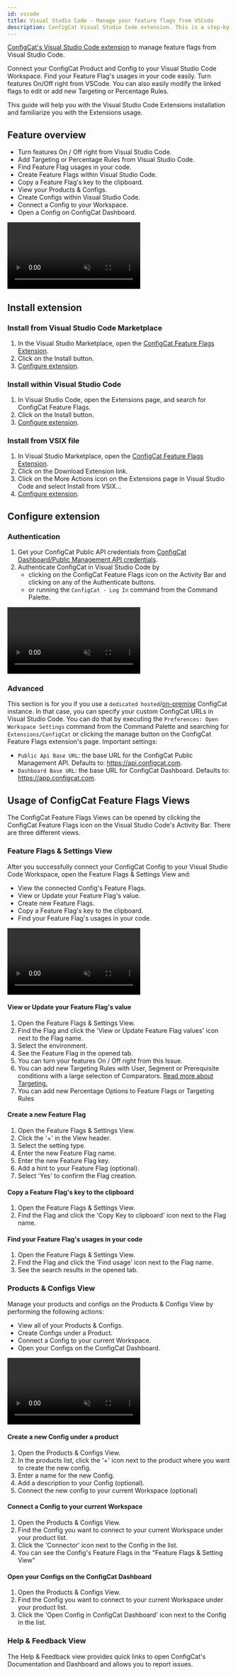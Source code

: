 ```yaml
---
id: vscode
title: Visual Studio Code - Manage your feature flags from VSCode
description: ConfigCat Visual Studio Code extension. This is a step-by-step guide on how to use the ConfigCat Visual Studio Code extension to manage feature flags in your project.
---
```


<a href="https://marketplace.visualstudio.com/items?itemName=ConfigCat.configcat-feature-flags" target="_blank">ConfigCat's Visual Studio Code extension</a> to manage feature flags from Visual Studio Code.

Connect your ConfigCat Product and Config to your Visual Studio Code Workspace. Find your Feature Flag's usages in your code easily.
Turn features On/Off right from VSCode. You can also easily modify the linked flags to edit or add new Targeting or Percentage Rules.

This guide will help you with the Visual Studio Code Extensions installation and familiarize you with the Extensions usage.

## Feature overview

- Turn features On / Off right from Visual Studio Code.
- Add Targeting or Percentage Rules from Visual Studio Code.
- Find Feature Flag usages in your code.
- Create Feature Flags within Visual Studio Code.
- Copy a Feature Flag's key to the clipboard.
- View your Products & Configs.
- Create Configs within Visual Studio Code.
- Connect a Config to your Workspace.
- Open a Config on ConfigCat Dashboard.

<video className="video" controls muted>
  <source src="/docs/assets/vscode/ff_setting_view.mp4" type="video/mp4"/>
  Your browser does not support the video tag.
</video>

## Install extension

### Install from Visual Studio Code Marketplace

1. In the Visual Studio Marketplace, open the [ConfigCat Feature Flags Extension](https://marketplace.visualstudio.com/items?itemName=ConfigCat.configcat-feature-flags).
1. Click on the Install button.
1. [Configure extension](#configure-extension).

### Install within Visual Studio Code

1. In Visual Studio Code, open the Extensions page, and search for ConfigCat Feature Flags.
1. Click on the Install button.
1. [Configure extension](#configure-extension).

### Install from VSIX file

1. In Visual Studio Marketplace, open the [ConfigCat Feature Flags Extension](https://marketplace.visualstudio.com/items?itemName=ConfigCat.configcat-feature-flags).
1. Click on the Download Extension link.
1. Click on the More Actions icon on the Extensions page in Visual Studio Code and select Install from VSIX...
1. [Configure extension](#configure-extension).

## Configure extension

### Authentication

1. Get your ConfigCat Public API credentials from [ConfigCat Dashboard/Public Management API credentials](https://app.configcat.com/my-account/public-api-credentials).
1. Authenticate ConfigCat in Visual Studio Code by
   - clicking on the ConfigCat Feature Flags icon on the Activity Bar and clicking on any of the Authenticate buttons.
   - or running the `ConfigCat - Log In` command from the Command Palette.

<video className="video" controls muted>
  <source src="/docs/assets/vscode/auth.mp4" type="video/mp4"/>
  Your browser does not support the video tag.
</video>

### Advanced

This section is for you if you use a  `dedicated hosted`/[on-premise](https://configcat.com/on-premise/) ConfigCat instance. In that case, you can specify your custom ConfigCat URLs  in Visual Studio Code. You can do that by executing the `Preferences: Open Workspace Settings` command from the Command Palette and searching for `Extensions/ConfigCat` or clicking the manage button on the ConfigCat Feature Flags extension's page. Important settings:

- `Public Api Base URL`: the base URL for the ConfigCat Public Management API. Defaults to: https://api.configcat.com.
- `Dashboard Base URL`: the base URL for ConfigCat Dashboard. Defaults to: https://app.configcat.com.

## Usage of ConfigCat Feature Flags Views

The ConfigCat Feature Flags Views can be opened by clicking the ConfigCat Feature Flags icon on the Visual Studio Code's Activity Bar. There are three different views.

### Feature Flags & Settings View

After you successfully connect your ConfigCat Config to your Visual Studio Code Workspace, open the Feature Flags & Settings View and:

- View the connected Config's Feature Flags.
- View or Update your Feature Flag's value.
- Create new Feature Flags.
- Copy a Feature Flag's key to the clipboard.
- Find your Feature Flag's usages in your code.

<video className="video" controls muted>
  <source src="/docs/assets/vscode/ff_setting_view.mp4" type="video/mp4"/>
  Your browser does not support the video tag.
</video>

#### View or Update your Feature Flag's value

1. Open the Feature Flags & Settings View.
1. Find the Flag and click the 'View or Update Feature Flag values' icon next to the Flag name.
1. Select the environment.
1. See the Feature Flag in the opened tab.
1. You can turn your features On / Off right from this Issue.
1. You can add new Targeting Rules with User, Segment or Prerequisite conditions with a large selection of Comparators.  [Read more about Targeting.](../targeting/targeting-overview.mdx)
1. You can add new Percentage Options to Feature Flags or Targeting Rules

#### Create a new Feature Flag

1. Open the Feature Flags & Settings View.
1. Click the '+' in the View header.
1. Select the setting type.
1. Enter the new Feature Flag name.
1. Enter the new Feature Flag key.
1. Add a hint to your Feature Flag (optional).
1. Select 'Yes' to confirm the Flag creation.

#### Copy a Feature Flag's key to the clipboard

1. Open the Feature Flags & Settings View.
1. Find the Flag and click the 'Copy Key to clipboard' icon next to the Flag name.

#### Find your Feature Flag's usages in your code

1. Open the Feature Flags & Settings View.
1. Find the Flag and click the 'Find usage' icon next to the Flag name.
1. See the search results in the opened tab.

### Products & Configs View

Manage your products and configs on the Products & Configs View by performing the following actions:

- View all of your Products & Configs.
- Create Configs under a Product.
- Connect a Config to your current Workspace.
- Open your Configs on the ConfigCat Dashboard.

<video className="video" controls muted>
  <source src="/docs/assets/vscode/prod_config_view.mp4" type="video/mp4"/>
  Your browser does not support the video tag.
</video>

#### Create a new Config under a product

1. Open the Products & Configs View.
1. In the products list, click the '+' icon next to the product where you want to create the new config.
1. Enter a name for the new Config.
1. Add a description to your Config (optional).
1. Connect the new config to your current Workspace (optional)

#### Connect a Config to your current Workspace

1. Open the Products & Configs View.
1. Find the Config you want to connect to your current Workspace under your product list.
1. Click the 'Connector' icon next to the Config in the list.
1. You can see the Config's Feature Flags in the "Feature Flags & Setting View"

#### Open your Configs on the ConfigCat Dashboard
1. Open the Products & Configs View.
1. Find the Config you want to connect to your current Workspace under your product list.
1. Click the 'Open Config in ConfigCat Dashboard' icon next to the Config in the list.

### Help & Feedback View

The Help & Feedback view provides quick links to open ConfigCat's Documentation and Dashboard and allows you to report issues.